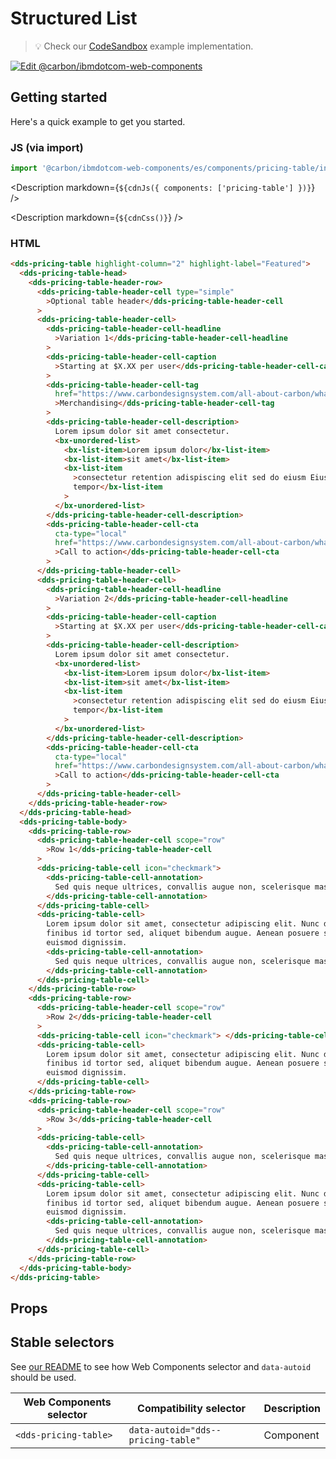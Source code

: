 
# Structured List

> 💡 Check our
> [CodeSandbox](https://githubbox.com/carbon-design-system/carbon-for-ibm-dotcom/tree/main/packages/web-components/examples/codesandbox/components/pricing-table)
> example implementation.

[![Edit @carbon/ibmdotcom-web-components](https://codesandbox.io/static/img/play-codesandbox.svg)](https://githubbox.com/carbon-design-system/carbon-for-ibm-dotcom/tree/main/packages/web-components/examples/codesandbox/components/pricing-table)

## Getting started

Here's a quick example to get you started.

### JS (via import)

```javascript
import '@carbon/ibmdotcom-web-components/es/components/pricing-table/index.js';
```

<Description markdown={`${cdnJs({ components: ['pricing-table'] })}`} />

<Description markdown={`${cdnCss()}`} />

### HTML

```html
<dds-pricing-table highlight-column="2" highlight-label="Featured">
  <dds-pricing-table-head>
    <dds-pricing-table-header-row>
      <dds-pricing-table-header-cell type="simple"
        >Optional table header</dds-pricing-table-header-cell
      >
      <dds-pricing-table-header-cell>
        <dds-pricing-table-header-cell-headline
          >Variation 1</dds-pricing-table-header-cell-headline
        >
        <dds-pricing-table-header-cell-caption
          >Starting at $X.XX per user</dds-pricing-table-header-cell-caption
        >
        <dds-pricing-table-header-cell-tag
          href="https://www.carbondesignsystem.com/all-about-carbon/what-is-carbon/"
          >Merchandising</dds-pricing-table-header-cell-tag
        >
        <dds-pricing-table-header-cell-description>
          Lorem ipsum dolor sit amet consectetur.
          <bx-unordered-list>
            <bx-list-item>Lorem ipsum dolor</bx-list-item>
            <bx-list-item>sit amet</bx-list-item>
            <bx-list-item
              >consectetur retention adispiscing elit sed do eiusm Eiusmod
              tempor</bx-list-item
            >
          </bx-unordered-list>
        </dds-pricing-table-header-cell-description>
        <dds-pricing-table-header-cell-cta
          cta-type="local"
          href="https://www.carbondesignsystem.com/all-about-carbon/what-is-carbon/"
          >Call to action</dds-pricing-table-header-cell-cta
        >
      </dds-pricing-table-header-cell>
      <dds-pricing-table-header-cell>
        <dds-pricing-table-header-cell-headline
          >Variation 2</dds-pricing-table-header-cell-headline
        >
        <dds-pricing-table-header-cell-caption
          >Starting at $X.XX per user</dds-pricing-table-header-cell-caption
        >
        <dds-pricing-table-header-cell-description>
          Lorem ipsum dolor sit amet consectetur.
          <bx-unordered-list>
            <bx-list-item>Lorem ipsum dolor</bx-list-item>
            <bx-list-item>sit amet</bx-list-item>
            <bx-list-item
              >consectetur retention adispiscing elit sed do eiusm Eiusmod
              tempor</bx-list-item
            >
          </bx-unordered-list>
        </dds-pricing-table-header-cell-description>
        <dds-pricing-table-header-cell-cta
          cta-type="local"
          href="https://www.carbondesignsystem.com/all-about-carbon/what-is-carbon/"
          >Call to action</dds-pricing-table-header-cell-cta
        >
      </dds-pricing-table-header-cell>
    </dds-pricing-table-header-row>
  </dds-pricing-table-head>
  <dds-pricing-table-body>
    <dds-pricing-table-row>
      <dds-pricing-table-header-cell scope="row"
        >Row 1</dds-pricing-table-header-cell
      >
      <dds-pricing-table-cell icon="checkmark">
        <dds-pricing-table-cell-annotation>
          Sed quis neque ultrices, convallis augue non, scelerisque massa.
        </dds-pricing-table-cell-annotation>
      </dds-pricing-table-cell>
      <dds-pricing-table-cell>
        Lorem ipsum dolor sit amet, consectetur adipiscing elit. Nunc dui magna,
        finibus id tortor sed, aliquet bibendum augue. Aenean posuere sem vel
        euismod dignissim.
        <dds-pricing-table-cell-annotation>
          Sed quis neque ultrices, convallis augue non, scelerisque massa.
        </dds-pricing-table-cell-annotation>
      </dds-pricing-table-cell>
    </dds-pricing-table-row>
    <dds-pricing-table-row>
      <dds-pricing-table-header-cell scope="row"
        >Row 2</dds-pricing-table-header-cell
      >
      <dds-pricing-table-cell icon="checkmark"> </dds-pricing-table-cell>
      <dds-pricing-table-cell>
        Lorem ipsum dolor sit amet, consectetur adipiscing elit. Nunc dui magna,
        finibus id tortor sed, aliquet bibendum augue. Aenean posuere sem vel
        euismod dignissim.
      </dds-pricing-table-cell>
    </dds-pricing-table-row>
    <dds-pricing-table-row>
      <dds-pricing-table-header-cell scope="row"
        >Row 3</dds-pricing-table-header-cell
      >
      <dds-pricing-table-cell>
        <dds-pricing-table-cell-annotation>
          Sed quis neque ultrices, convallis augue non, scelerisque massa.
        </dds-pricing-table-cell-annotation>
      </dds-pricing-table-cell>
      <dds-pricing-table-cell>
        Lorem ipsum dolor sit amet, consectetur adipiscing elit. Nunc dui magna,
        finibus id tortor sed, aliquet bibendum augue. Aenean posuere sem vel
        euismod dignissim.
        <dds-pricing-table-cell-annotation>
          Sed quis neque ultrices, convallis augue non, scelerisque massa.
        </dds-pricing-table-cell-annotation>
      </dds-pricing-table-cell>
    </dds-pricing-table-row>
  </dds-pricing-table-body>
</dds-pricing-table>
```

## Props

<Props of="dds-pricing-table" />

## Stable selectors

See
[our README](https://github.com/carbon-design-system/carbon-for-ibm-dotcom/tree/main/packages/web-components#stable-selectors-for-analytics-and-integratione2e-testing-in-web-components)
to see how Web Components selector and `data-autoid` should be used.

| Web Components selector | Compatibility selector             | Description |
| ----------------------- | ---------------------------------- | ----------- |
| `<dds-pricing-table>`   | `data-autoid="dds--pricing-table"` | Component   |

<Description markdown={contributing} />
